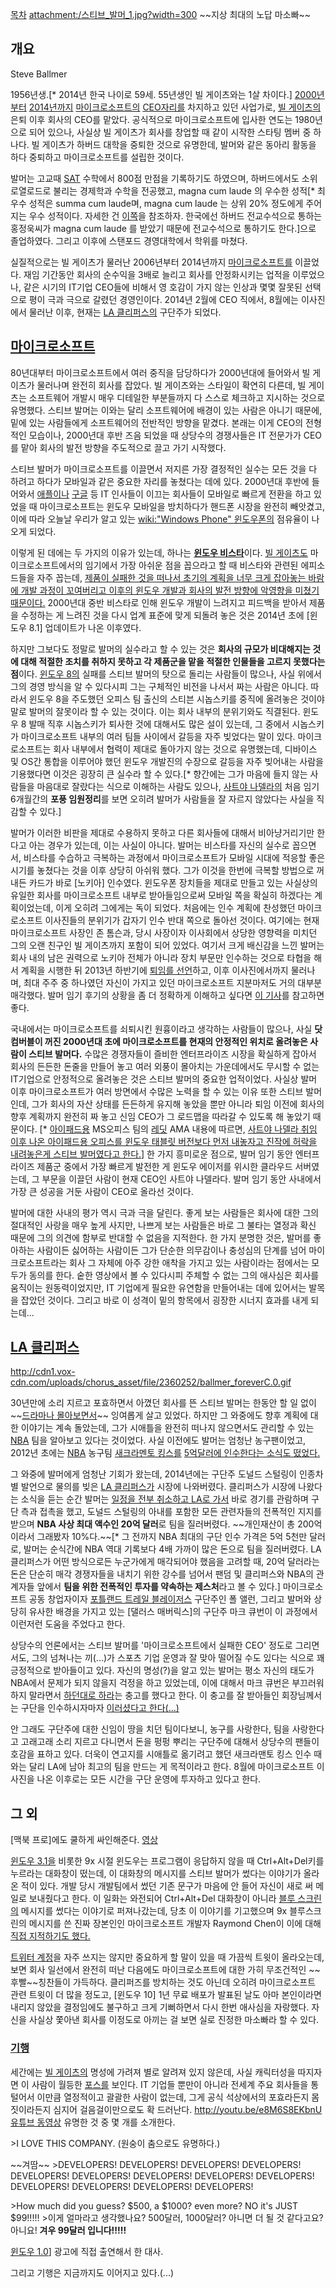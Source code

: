 [[목차]]
attachment:/스티브_발머_1.jpg?width=300
~~지상 최대의 노답 마소빠~~

== 개요 ==
Steve Ballmer

1956년생.[* 2014년 한국 나이로 59세. 55년생인 빌 게이츠와는 1살 차이다.] [[2000년]]부터 [[2014년]]까지 [[마이크로소프트]]의 [[CEO]]자리를 차지하고 있던 사업가로, [[빌 게이츠]]의 은퇴 이후 회사의 CEO를 맡았다. 공식적으로 마이크로소프트에 입사한 연도는 1980년으로 되어 있으나, 사실상 빌 게이츠가 회사를 창업할 때 같이 시작한 스타팅 멤버 중 하나다. 빌 게이츠가 하버드 대학을 중퇴한 것으로 유명한데, 발머와 같은 동아리 활동을 하다 중퇴하고 마이크로소프트를 설립한 것이다.

발머는 고교때 [[SAT]] 수학에서 800점 만점을 기록하기도 하였으며, 하버드에서도 소위 로열로드로 불리는 경제학과 수학을 전공했고, magna cum laude 의 우수한 성적[* 최우수 성적은 summa cum laude며, magna cum laude 는 상위 20% 정도에게 주어지는 우수 성적이다. 자세한 건 [http://isites.harvard.edu/icb/icb.do?keyword=k79903&pageid=icb.page418749 이쪽]을 참조하자. 한국에선 하버드 전교수석으로 통하는 홍정욱씨가 magna cum laude 를 받았기 때문에 전교수석으로 통하기도 한다.]으로 졸업하였다. 그리고 이후에 스탠포드 경영대학에서 학위를 마쳤다.

실질적으로는 빌 게이츠가 물러난 2006년부터 2014년까지 [[마이크로소프트]]를 이끌었다. 재임 기간동안 회사의 순수익을 3배로 늘리고 회사를 안정화시키는 업적을 이루었으나, 같은 시기의 IT기업 CEO들에 비해서 영 호감이 가지 않는 인상과 몇몇 잘못된 선택으로 평이 극과 극으로 갈렸던 경영인이다. 2014년 2월에 CEO 직에서, 8월에는 이사진에서 물러난 이후, 현재는 [[LA 클리퍼스]]의 구단주가 되었다.

== [[마이크로소프트]] ==
80년대부터 마이크로소프트에서 여러 중직을 담당하다가 2000년대에 들어와서 빌 게이츠가 물러나며 완전히 회사를 잡았다. 빌 게이츠와는 스타일이 확연히 다른데, 빌 게이츠는 소프트웨어 개발시 매우 디테일한 부분들까지 다 스스로 체크하고 지시하는 것으로 유명했다. 스티브 발머는 이와는 달리 소프트웨어에 배경이 있는 사람은 아니기 때문에, 밑에 있는 사람들에게 소프트웨어의 전반적인 방향을 맡겼다. 본래는 이게 CEO의 전형적인 모습이나, 2000년대 후반 즈음 되었을 때 상당수의 경쟁사들은 IT 전문가가 CEO를 맡아 회사의 발전 방향을 주도적으로 끌고 가기 시작했다.

스티브 발머가 마이크로소프트를 이끌면서 저지른 가장 결정적인 실수는 모든 것을 다 하려고 하다가 모바일과 같은 중요한 자리를 놓쳤다는 데에 있다. 2000년대 후반에 들어와서 [[애플]]이나 [[구글]] 등 IT 인사들이 이끄는 회사들이 모바일로 빠르게 전환을 하고 있었을 때 마이크로소프트는 윈도우 모바일을 방치하다가 핸드폰 시장을 완전히 빼앗겼고, 이에 따라 오늘날 우리가 알고 있는 [[wiki:"Windows Phone" 윈도우폰]]의 점유율이 나오게 되었다.

이렇게 된 데에는 두 가지의 이유가 있는데, 하나는 '''[[윈도우 비스타]]'''이다. [[빌 게이츠]]도 마이크로소프트에서의 임기에서 가장 아쉬운 점을 꼽으라고 할 때 비스타와 관련된 에피소드들을 자주 꼽는데, [http://news.naver.com/main/read.nhn?mode=LSD&mid=sec&sid1=105&oid=008&aid=0003104432 제품이 실패한 것을 떠나서 초기의 계획을 너무 크게 잡아놓는 바람에 개발 과정이 꼬여버리고 이후의 윈도우 개발과 회사의 발전 방향에 악영향을 미쳤기 때문이다.] 2000년대 중반 비스타로 인해 윈도우 개발이 느려지고 피드백을 받아서 제품을 수정하는 게 느려진 것을 다시 업계 표준에 맞게 되돌려 놓은 것은 2014년 초에 [윈도우 8.1] 업데이트가 나온 이후였다.

하지만 그보다도 정말로 발머의 실수라고 할 수 있는 것은 '''회사의 규모가 비대해지는 것에 대해 적절한 조치를 취하지 못하고 각 제품군을 맡을 적절한 인물들을 고르지 못했다는 점'''이다. [[윈도우 8]]의 실패를 스티브 발머의 탓으로 돌리는 사람들이 많으나, 사실 위에서 그의 경영 방식을 알 수 있다시피 그는 구체적인 비전을 나서서 짜는 사람은 아니다. 따라서 윈도우 8을 주도했던 오피스 팀 출신의 스티븐 시놉스키를 중직에 올려놓은 것이야말로 발머의 잘못이라 할 수 있는 것이다. 이는 회사 내부의 분위기와도 직결된다. 윈도우 8 발매 직후 시놉스키가 퇴사한 것에 대해서도 많은 설이 있는데, 그 중에서 시놉스키가 마이크로소프트 내부의 여러 팀들 사이에서 갈등을 자주 빚었다는 말이 있다. 마이크로소프트는 회사 내부에서 협력이 제대로 돌아가지 않는 것으로 유명했는데, 디바이스 및 OS간 통합을 이루어야 했던 윈도우 개발진의 수장으로 갈등을 자주 빚어내는 사람을 기용했다면 이것은 굉장히 큰 실수라 할 수 있다.[* 향간에는 그가 마음에 들지 않는 사람들을 마음대로 잘랐다는 식으로 이해하는 사람도 있으나, [[사트야 나델라]]의 처음 임기 6개월간의 '''포풍 임원정리'''를 보면 오히려 발머가 사람들을 잘 자르지 않았다는 사실을 직감할 수 있다.]

발머가 이러한 비판을 제대로 수용하지 못하고 다른 회사들에 대해서 비아냥거리기만 한다고 아는 경우가 있는데, 이는 사실이 아니다. 발머는 비스타를 자신의 실수로 꼽으면서, 비스타를 수습하고 극복하는 과정에서 마이크로소프트가 모바일 시대에 적응할 좋은 시기를 놓쳤다는 것을 이후 상당히 아쉬워 했다. 그가 이것을 한번에 극복할 방법으로 꺼내든 카드가 바로 [노키아] 인수였다. 윈도우폰 장치들을 제대로 만들고 있는 사실상의 유일한 회사를 마이크로소프트 내부로 받아들임으로써 모바일 쪽을 확실히 하겠다는 계획이었는데, 이게 오히려 그에게는 독이 되었다. 처음에는 인수 계획에 찬성했던 마이크로소프트 이사진들의 분위기가 갑자기 인수 반대 쪽으로 돌아선 것이다. 여기에는 현재 마이크로소프트 사장인 존 톰슨과, 당시 사장이자 이사회에서 상당한 영향력을 미치던 그의 오랜 친구인 빌 게이츠까지 포함이 되어 있었다. 여기서 크게 배신감을 느낀 발머는 회사 내의 남은 권력으로 노키아 전체가 아니라 장치 부문만 인수하는 것으로 타협을 해서 계획을 시행한 뒤 2013년 하반기에 [http://theverge.com/2013/8/23/4650596/steve-ballmer-retiring-as-microsoft-ceo 퇴임를 선언]하고, 이후 이사진에서까지 물러나며, 최대 주주 중 하나였던 자신이 가지고 있던 마이크로소프트 지분마저도 거의 대부분 매각했다. 발머 임기 후기의 상황을 좀 더 정확하게 이해하고 싶다면 [http://www.vanityfair.com/business/2014/11/satya-nadella-bill-gates-steve-ballmer-microsoft 이 기사]를 참고하면 좋다.

국내에서는 마이크로소프트를 쇠퇴시킨 원흉이라고 생각하는 사람들이 많으나, 사실 '''닷컴버블이 꺼진 2000년대 초에 마이크로소프트를 현재의 안정적인 위치로 올려놓은 사람이 스티브 발머다.''' 수많은 경쟁자들이 즐비한 엔터프라이즈 시장을 확실하게 잡아서 회사의 든든한 돈줄을 만들어 놓고 여러 외풍이 몰아치는 가운데에서도 무시할 수 없는 IT기업으로 안정적으로 올려놓은 것은 스티브 발머의 중요한 업적이었다. 사실상 발머 이후 마이크로소프트가 여러 방면에서 수많은 노력을 할 수 있는 이유 또한 스티브 발머인데, 그가 회사의 자산 상태를 든든하게 유지해 놓았을 뿐만 아니라 퇴임 이전에 회사의 향후 계획까지 완전히 짜 놓고 신임 CEO가 그 로드맵을 따라갈 수 있도록 해 놓았기 때문이다. [* [[아이패드]]용 MS오피스 팀의 [[레딧]] AMA 내용에 따르면, [http://www.reddit.com/r/IAmA/comments/22iu9n/we_are_the_microsoft_office_for_ipad_team_ask_us/cgn8ct1?context=1 사트야 나델라 취임 이후 나온 아이패드용 오피스를 윈도우 태블릿 버전보다 먼저 내놓자고 진작에 허락을 내려놓은게 스티브 발머였다고 한다.]] 한 가지 흥미로운 점으로, 발머 임기 동안 엔터프라이즈 제품군 중에서 가장 빠르게 발전한 게 윈도우 에이저를 위시한 클라우드 서버였는데, 그 부문을 이끌던 사람이 현재 CEO인 사트야 나델라다. 발머 임기 동안 사내에서 가장 큰 성공을 거둔 사람이 CEO로 올라선 것이다.

발머에 대한 사내의 평가 역시 극과 극을 달린다. 좋게 보는 사람들은 회사에 대한 그의 절대적인 사랑을 매우 높게 사지만, 나쁘게 보는 사람들은 바로 그 불타는 열정과 확신 때문에 그의 의견에 함부로 반대할 수 없음을 지적한다. 한 가지 분명한 것은, 발머를 좋아하는 사람이든 싫어하는 사람이든 그가 단순한 의무감이나 충성심의 단계를 넘어 마이크로소프트라는 회사 그 자체에 아주 강한 애착을 가지고 있는 사람이라는 점에서는 모두가 동의를 한다. 숱한 영상에서 볼 수 있다시피 주체할 수 없는 그의 애사심은 회사를 움직이는 원동력이었지만, IT 기업에게 필요한 유연함을 만들어내는 데에 있어서는 발목을 잡았던 것이다. 그리고 바로 이 성격이 밑의 항목에서 굉장한 시너지 효과를 내게 되는데...

== [[LA 클리퍼스]] ==
http://cdn1.vox-cdn.com/uploads/chorus_asset/file/2360252/ballmer_foreverC.0.gif

30년만에 소리 지르고 포효하면서 아꼈던 회사를 뜬 스티브 발머는 한동안 할 일 없이 ~~[http://www.theverge.com/2014/8/26/6068651/steve-ballmer-after-microsoft 드라마나 몰아보면서]~~ 잉여롭게 살고 있었다. 하지만 그 와중에도 향후 계획에 대한 이야기는 계속 돌았는데, 그가 시애틀을 완전히 떠나지 않으면서도 관리할 수 있는 [[NBA]] 팀을 알아보고 있다는 것이었다. 사실 이전에도 발머는 엄청난 농구팬이었고, 2012년 초에는 [[NBA]] 농구팀 [[새크라멘토 킹스]]를 [http://www.forbes.com/sites/mikeozanian/2013/01/09/microsoft-ceo-buying-sacramento-kings-for-500-million/ 5억달러에 인수한다는 소식도 떴었다.]

그 와중에 발머에게 엄청난 기회가 왔는데, 2014년에는 구단주 도널드 스털링이 인종차별 발언으로 물의를 빚은 [[LA 클리퍼스]]가 시장에 나와버렸다. 클리퍼스가 시장에 나왔다는 소식을 듣는 순간 발머는 [http://origin-www.businessweek.com/articles/2014-10-16/steve-ballmers-new-life-as-owner-of-nbas-most-expensive-team#r=rss 일정을 전부 취소하고 LA로 가서] 바로 경기를 관람하며 구단 측과 접촉을 했고, 도널드 스털링의 아내를 포함한 모든 관련자들의 전폭적인 지지를 받으며 '''NBA 사상 최대 액수인 20억 달러'''로 팀을 질러버렸다. ~~개인재산이 총 200억이라서 그래봤자 10%다.~~[* 그 전까지 NBA 최대의 구단 인수 가격은 5억 5천만 달러로, 발머는 순식간에 NBA 역대 기록보다 4배 가까이 많은 돈으로 팀을 질러버렸다. LA 클리퍼스가 어떤 방식으로든 누군가에게 매각되어야 했음을 고려할 때, 20억 달러라는 돈은 단순히 매각 경쟁자들을 내치기 위한 강수를 넘어서 팬덤 및 클리퍼스와 NBA의 관계자들 앞에서 '''팀을 위한 전폭적인 투자를 약속하는 제스처'''라고 볼 수 있다.] 마이크로소프트 공동 창업자이자 [[포틀랜드 트레일 블레이저스]] 구단주인 폴 앨런, 그리고 발머와 상당히 유사한 배경을 가지고 있는 [댈러스 매버릭스]의 구단주 마크 큐번이 이 과정에서 이런저런 도움을 주었다고 한다.

상당수의 언론에서는 스티브 발머를 '마이크로소프트에서 실패한 CEO' 정도로 그리면서도, 그의 넘쳐나는 끼(...)가 스포츠 기업 운영과 잘 맞아 떨어질 수도 있다는 식으로 꽤 긍정적으로 받아들이고 있다. 자신의 명성(?)을 알고 있는 발머는 평소 자신의 태도가 NBA에서 문제가 되지 않을지 걱정을 하고 있었는데, 이에 대해서 마크 큐번은 부끄러워하지 말라면서 [http://www.bizjournals.com/sanjose/news/2014/09/08/mark-cubans-advice-to-new-clippersowner-ballmer.html?page=all 하던대로 하라]는 충고를 했다고 한다. 이 충고를 잘 받아들인 회장님께서는 구단을 인수하시자마자 [http://instagram.com/p/r2jjTdhQFx/?utm_source=partner&utm_medium=embed&utm_campaign=video 이러셨다고 한다(...)]

안 그래도 구단주에 대한 신임이 땅을 치던 팀이다보니, 농구를 사랑한다, 팀을 사랑한다고 고래고래 소리 지르고 다니면서 돈을 펑펑 뿌리는 구단주에 대해서 상당수의 팬들이 호감을 표하고 있다. 더욱이 연고지를 시애틀로 옮기려고 했던 새크라맨토 킹스 인수 때와는 달리 LA에 남아 최고의 팀을 만드는 게 목적이라고 한다. 8월에 마이크로소프트 이사진을 나온 이후로는 모든 시간을 구단 운영에 투자하고 있다고 한다.
== 그 외 ==
[맥북 프로]에도 쿨하게 싸인해준다. [http://youtu.be/GwzklHZqkbE 영상]

[[윈도우 3.1]]을 비롯한 9x 시절 윈도우는 프로그램이 응답하지 않을 때 Ctrl+Alt+Del키를 누르라는 대화창이 떴는데, 이 대화창의 메시지를 스티브 발머가 썼다는 이야기가 올라온 적이 있다. 개발 당시 개발팀에서 썼던 기존 문구가 마음에 안 들어 자신이 새로 써 메일로 보내줬다고 한다. 이 일화는 와전되어 Ctrl+Alt+Del 대화창이 아니라 [[블루 스크린]]의 메시지를 썼다는 이야기로 퍼져나갔는데, 당초 이 이야기를 기고했으며 9x 블루스크린의 메시지를 쓴 진짜 장본인인 마이크로소프트 개발자 Raymond Chen이 이에 대해 [http://blogs.msdn.com/b/oldnewthing/archive/2014/09/09/10556049.aspx 직접 지적하기도 했다.] 

[https://twitter.com/stevebmicrosoft 트위터 계정]을 자주 쓰지는 않지만 중요하게 할 말이 있을 때 가끔씩 트윗이 올라오는데, 보면 회사 일선에서 완전히 떠난 다음에도 마이크로소프트에 대한 가히 무조건적인 ~~후빨~~칭찬들이 가득하다. 클리퍼즈를 방치하는 것도 아닌데 오히려 마이크로소프트 관련 트윗이 더 많을 정도고, [윈도우 10] 1년 무료 배포가 발표된 날도 아마 본인이라면 내리지 않았을 결정임에도 불구하고 크게 기뻐하면서 다시 한번 애사심을 자랑했다. 자신을 사실상 쫓아낸 회사를 이정도로 아끼는 걸 보면 실로 진정한 마소빠라 할 수 있다.
=== [[기행]] ===
세간에는 [[빌 게이츠]]의 명성에 가려져 별로 알려져 있지 않은데, 사실 캐릭터성을 따지자면 이 사람이 월등한 [[포스]]를 보인다. IT 기업들 뿐만이 아니라 전세계 주요 회사들을 통털어서 이만큼 열정적이고 괄괄한 사람이 없는데, 그게 공식 석상에서의 포효라든지 몸짓이라든지 심지어 걸음걸이만으로도 확 드러난다. [[http://youtu.be/e8M6S8EKbnU 유튜브 동영상]] 유명한 것 중 몇 개를 소개한다.

{{{#!html
<iframe width="480" height="360" src="//www.youtube.com/embed/wvsboPUjrGc" frameborder="0" allowfullscreen></iframe>}}}
>I LOVE THIS COMPANY. (원숭이 춤으로도 유명하다.)

{{{#!html
<iframe width="480" height="360" src="//www.youtube.com/embed/8To-6VIJZRE" frameborder="0" allowfullscreen></iframe>}}}
~~겨땀~~
>DEVELOPERS! DEVELOPERS! DEVELOPERS! DEVELOPERS! DEVELOPERS! DEVELOPERS! DEVELOPERS! DEVELOPERS! DEVELOPERS! DEVELOPERS! DEVELOPERS! DEVELOPERS! DEVELOPERS!

{{{#!html
<iframe width="480" height="360" src="//www.youtube.com/embed/tGvHNNOLnCk" frameborder="0" allowfullscreen></iframe>}}}
>How much did you guess? $500, a $1000? even more? NO it's JUST $99!!!!!
>이게 얼마라고 생각했나요? 500달러, 1000달러? 아니면 더 될 것 같다고요? 아니요! '''겨우 99달러 입니다!!!!!'''

[[Microsoft%20Windows/버전#s-1.1|윈도우 1.0]]] 광고에 직접 출연해서 한 대사.

{{{#!html
<iframe width="560" height="315" src="https://www.youtube.com/embed/GWpuVaRtvns" frameborder="0" allowfullscreen></iframe>}}}
그리고 기행은 지금까지도 이어지고 있다.(...)
